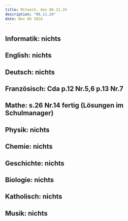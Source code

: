 ```yaml
---
title: Mitwoch, den 06.11.24
description: "06.11.24"
date: Nov 06 2024
---
```


## Informatik: nichts
## English: nichts
## Deutsch: nichts
## Französisch: Cda p.12 Nr.5,6 p.13 Nr.7
## Mathe: s.26 Nr.14 fertig (Lösungen im Schulmanager)
## Physik: nichts
## Chemie: nichts
## Geschichte: nichts
## Biologie: nichts
## Katholisch: nichts
## Musik: nichts